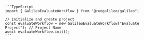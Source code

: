     ```TypeScript
    import { GalileoEvaluateWorkflow } from "@rungalileo/galileo";

    // Initialize and create project
    const evaluateWorkflow = new GalileoEvaluateWorkflow("Evaluate Project"); // Project Name
    await evaluateWorkflow.init();
    ```
